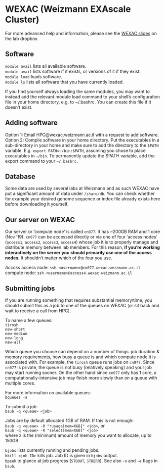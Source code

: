 # WEXAC (Weizmann EXAscale Cluster) {#wexac}

For more advanced help and information, please see the [WEXAC slides](https://www.dropbox.com/s/uuv6qrkrwlhytrm/wexac_introduction.pdf?dl=0) on the lab dropbox.

## Software
`module avail` lists all available software.   
`module avail` <software> lists software if it exists, or versions of it if they exist.  
`module load` <software> loads software.  
`module ls` lists all software that you have currently loaded.  

If you find yourself always loading the same modules, you may want to instead add the relevant module load command to your shell’s configuration file in your home directory, e.g. to ~/.bashrc. You can create this file if it doesn’t exist.

## Adding software 

Option 1: Email HPC@wexac.weizmann.ac.il with a request to add software.  
Option 2: Compile software in your home directory. Put the executables in a sub-directory in your home and make sure to add the directory to the `$PATH` variable. E.g. `export PATH=~/bin:$PATH`, assuming you chose to place executables in `~/bin`. To permanently update the $PATH variable, add the export command to your `~/.bashrc`.

## Database
Some data are used by several labs at Weizmann and as such WEXAC have put a significant amount of data under `/share/db`. You can check whether for example your desired genome sequence or index file already exists here before downloading it yourself.

## Our server on WEXAC
Our server or ‘compute node’ is called `cn077`. It has ~200GB RAM and 1 core (Nov ‘19). `cn077` can be accessed directly or via one of four ‘access nodes’ (`access1`, `access2`, `access3`, `access4`) whose job it is to properly manage and distribute memory between lab members. For this reason, **if you’re working interactively on the server you should primarily use one of the access nodes**. It shouldn’t matter which of the four you use.

*Access*
access node: `ssh <username>@cn077.wexac.weizmann.ac.il`  
compute node: `ssh <username>@access4.wexac.weizmann.ac.il`  

## Submitting jobs
If you are running something that requires substantial memory/time, you should submit this as a job to one of the queues on WEXAC (or sit back and wait to receive a call from HPC).

To name a few queues:  
`tirosh`  
`new-short`  
`new-medium`  
`new-long`  
`new-all`

Which queue you choose can depend on a number of things: job duration & memory requirements, how busy a queue is and which compute node it is associated with. For example, the `tirosh` queue runs jobs on `cn077`. Since `cn077` is private, the queue is not busy (relatively speaking) and your job may start running sooner. On the other hand since `cn077` only has 1 core, a computationally-intensive job may finish more slowly than on a queue with multiple cores.

For more information on available queues:  
`bqueues -a`

To submit a job:  
`bsub -q <queue> <job>`

Jobs are by default allocated 1GB of RAM. If this is not enough:  
`bsub -q <queue> -R "rusage[mem=XGB]" <job>`, or  
`bsub -q <queue> -R "select[mem>XGB]" <job>`  
where `X` is the (minimum) amount of memory you want to allocate, up to 150GB.

`bjobs` lists currently running and pending jobs.  
`bkill <job ID>` kills job. Job ID is given in `bjobs` output.  
`bpeek` to glance at job progress (`STDOUT`, `STDERR`). See also `-o` and `-e` flags in `bsub`.

